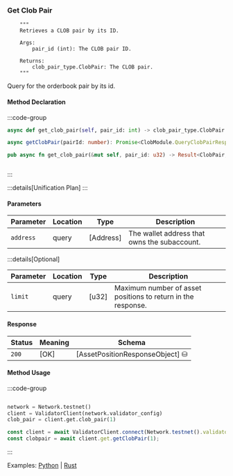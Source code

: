 ### Get Clob Pair

        """
        Retrieves a CLOB pair by its ID.

        Args:
            pair_id (int): The CLOB pair ID.

        Returns:
            clob_pair_type.ClobPair: The CLOB pair.
        """

Query for the orderbook pair by its id.

#### Method Declaration

:::code-group

```python [Python]
async def get_clob_pair(self, pair_id: int) -> clob_pair_type.ClobPair
```

```typescript [TypeScript]
async getClobPair(pairId: number): Promise<ClobModule.QueryClobPairResponse>
```

```rust [Rust]
pub async fn get_clob_pair(&mut self, pair_id: u32) -> Result<ClobPair, Error>
```

```url [API]
```

:::

:::details[Unification Plan]
:::

#### Parameters

| Parameter           | Location | Type               | Description                                                           |
| ------------------- | -------- | ------------------ | --------------------------------------------------------------------- |
| `address`           | query    | [Address]          | The wallet address that owns the subaccount.                          |

:::details[Optional]

| Parameter                     | Location | Type                      | Description                                                  |
| ----------------------------- | -------- | ------------------------- | ------------------------------------------------------------ |
| `limit`                       | query    | [u32]                     | Maximum number of asset positions to return in the response. |

#### Response

| Status | Meaning     | Schema                          |
| ------ | ----------- | ------------------------------- |
| `200`  | [OK]        | [AssetPositionResponseObject] ⛁ |

#### Method Usage

:::code-group

```rust [Rust]
```

```python [Python]
network = Network.testnet()
client = ValidatorClient(network.validator_config)
clob_pair = client.get.clob_pair(1)
```

```typescript [TypeScript]
const client = await ValidatorClient.connect(Network.testnet().validatorConfig);
const clobpair = await client.get.getClobPair(1);
```

:::

Examples: [Python] | [Rust]

[Python]: https://github.com/dydxprotocol/v4-clients/blob/3e8c7e1b960291b7ef273962d374d9934a5c4d33/v4-client-py-v2/examples/validator_get_example.py#L86
[Rust]: https://github.com/dydxprotocol/v4-clients/blob/3e8c7e1b960291b7ef273962d374d9934a5c4d33/v4-client-rs/client/examples/validator_get.rs#L71
